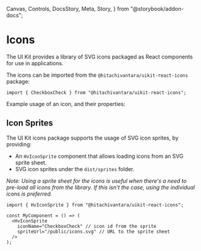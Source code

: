   Canvas,
  Controls,
  DocsStory,
  Meta,
  Story,
} from "@storybook/addon-docs";


<Meta of={IconStories} />

# Icons

The UI Kit provides a library of SVG icons packaged as React components for use in applications.

The icons can be imported from the `@hitachivantara/uikit-react-icons` package:

```tsx
import { CheckboxCheck } from "@hitachivantara/uikit-react-icons";
```

Example usage of an icon, and their properties:

<Canvas of={IconStories.Main} />
<Controls of={IconStories.Main} />

<DocsStory of={IconStories.CustomColors} />
<DocsStory of={IconStories.Accessibility} />
<DocsStory of={IconStories.CustomSize} />

## Icon Sprites

The UI Kit icons package supports the usage of SVG icon sprites, by providing:

- An `HvIconSprite` component that allows loading icons from an SVG sprite sheet.
- SVG icon sprites under the `dist/sprites` folder.

_Note: Using a sprite sheet for the icons is useful when there's a need to pre-load all icons from the library. If this isn't the case, using the individual icons is preferred._

```tsx
import { HvIconSprite } from "@hitachivantara/uikit-react-icons";

const MyComponent = () => (
  <HvIconSprite
    iconName="CheckboxCheck" // icon id from the sprite
    spriteUrl="/public/icons.svg" // URL to the sprite sheet
  />
);
```

<Canvas of={IconStories.IconSprites} />
<Controls of={IconStories.IconSprites} />
